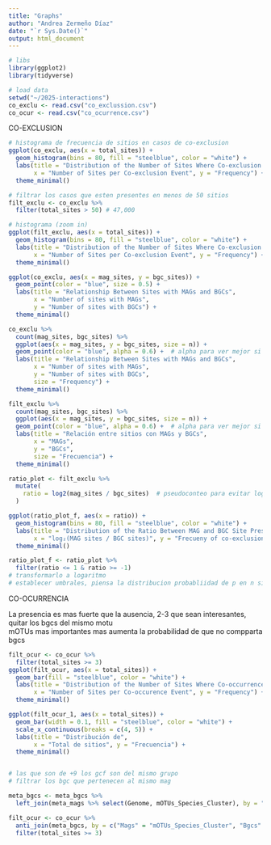 ```yaml
---
title: "Graphs"
author: "Andrea Zermeño Díaz"
date: "`r Sys.Date()`"
output: html_document
---
```


```r
# libs
library(ggplot2)
library(tidyverse)

# load data
setwd("~/2025-interactions")
co_exclu <- read.csv("co_exclussion.csv")
co_ocur <- read.csv("co_ocurrence.csv")
```


######### CO-EXCLUSION #############  

```r
# histograma de frecuencia de sitios en casos de co-exclusion
ggplot(co_exclu, aes(x = total_sites)) + 
  geom_histogram(bins = 80, fill = "steelblue", color = "white") +
  labs(title = "Distribution of the Number of Sites Where Co-exclusion Events Occur",
       x = "Number of Sites per Co-exclusion Event", y = "Frequency") +
  theme_minimal()

# filtrar los casos que esten presentes en menos de 50 sitios
filt_exclu <- co_exclu %>%
  filter(total_sites > 50) # 47,000

# histograma (zoom in)
ggplot(filt_exclu, aes(x = total_sites)) + 
  geom_histogram(bins = 80, fill = "steelblue", color = "white") +
  labs(title = "Distribution of the Number of Sites Where Co-exclusion Events Occur",
       x = "Number of Sites per Co-exclusion Event", y = "Frequency") +
  theme_minimal()


```


```r
ggplot(co_exclu, aes(x = mag_sites, y = bgc_sites)) +
  geom_point(color = "blue", size = 0.5) +
  labs(title = "Relationship Between Sites with MAGs and BGCs",
       x = "Number of sites with MAGs",
       y = "Number of sites with BGCs") +
  theme_minimal()

co_exclu %>%
  count(mag_sites, bgc_sites) %>%  
  ggplot(aes(x = mag_sites, y = bgc_sites, size = n)) +
  geom_point(color = "blue", alpha = 0.6) +  # alpha para ver mejor si hay solapamientos
  labs(title = "Relationship Between Sites with MAGs and BGCs",
       x = "Number of sites with MAGs",
       y = "Number of sites with BGCs",
       size = "Frequency") +
  theme_minimal()

filt_exclu %>%
  count(mag_sites, bgc_sites) %>%  
  ggplot(aes(x = mag_sites, y = bgc_sites, size = n)) +
  geom_point(color = "blue", alpha = 0.6) +  # alpha para ver mejor si hay solapamientos
  labs(title = "Relación entre sitios con MAGs y BGCs",
       x = "MAGs",
       y = "BGCs",
       size = "Frecuencia") +
  theme_minimal()


```


```r
ratio_plot <- filt_exclu %>%
  mutate(
    ratio = log2(mag_sites / bgc_sites)  # pseudoconteo para evitar log(0)
  )

ggplot(ratio_plot_f, aes(x = ratio)) + 
  geom_histogram(bins = 80, fill = "steelblue", color = "white") +
  labs(title = "Distribution of the Ratio Between MAG and BGC Site Presence",
       x = "log₂(MAG sites / BGC sites)", y = "Frecueny of co-exclusion events") +
  theme_minimal()

ratio_plot_f <- ratio_plot %>%
  filter(ratio <= 1 & ratio >= -1)
# transformarlo a logaritmo 
# establecer umbrales, piensa la distribucion probabliidad de p en n sitios 
```


############ CO-OCURRENCIA ##############

La presencia es mas fuerte que la ausencia, 2-3 que sean interesantes, quitar los bgcs del mismo motu  
mOTUs mas importantes mas aumenta la probabilidad de que no compparta bgcs


```r
filt_ocur <- co_ocur %>%
  filter(total_sites >= 3)
ggplot(filt_ocur, aes(x = total_sites)) + 
  geom_bar(fill = "steelblue", color = "white") +
  labs(title = "Distribution of the Number of Sites Where Co-occurrence Events Occur",
       x = "Number of Sites per Co-occurence Event", y = "Frequency") +
  theme_minimal()

ggplot(filt_ocur_1, aes(x = total_sites)) + 
  geom_bar(width = 0.1, fill = "steelblue", color = "white") +
  scale_x_continuous(breaks = c(4, 5)) +
  labs(title = "Distribución de",
       x = "Total de sitios", y = "Frecuencia") +
  theme_minimal()


# las que son de +9 los gcf son del mismo grupo
# filtrar los bgc que pertenecen al mismo mag 


```



```r
meta_bgcs <- meta_bgcs %>%
  left_join(meta_mags %>% select(Genome, mOTUs_Species_Cluster), by = "Genome")

filt_ocur <- co_ocur %>% 
  anti_join(meta_bgcs, by = c("Mags" = "mOTUs_Species_Cluster", "Bgcs" = "gcf")) %>%
  filter(total_sites >= 3)

```




